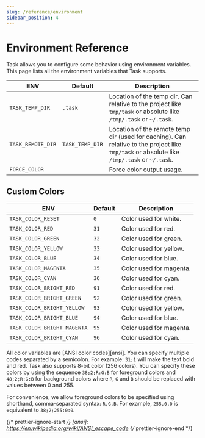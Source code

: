 ```yaml
---
slug: /reference/environment
sidebar_position: 4
---
```


# Environment Reference

Task allows you to configure some behavior using environment variables. This
page lists all the environment variables that Task supports.

| ENV               | Default | Description                                                                                                                                         |
| ----------------- | --------------- | ------------------------------------------------------------------------------------------------------------------------------------------- |
| `TASK_TEMP_DIR`   | `.task`         | Location of the temp dir. Can relative to the project like `tmp/task` or absolute like `/tmp/.task` or `~/.task`.                           |
| `TASK_REMOTE_DIR` | `TASK_TEMP_DIR` | Location of the remote temp dir (used for caching). Can relative to the project like `tmp/task` or absolute like `/tmp/.task` or `~/.task`. |
| `FORCE_COLOR`     |                 | Force color output usage.                                                                                                                   |

## Custom Colors

| ENV                         | Default | Description             |
| --------------------------- | ------- | ----------------------- |
| `TASK_COLOR_RESET`          | `0`     | Color used for white.   |
| `TASK_COLOR_RED`            | `31`    | Color used for red.     |
| `TASK_COLOR_GREEN`          | `32`    | Color used for green.   |
| `TASK_COLOR_YELLOW`         | `33`    | Color used for yellow.  |
| `TASK_COLOR_BLUE`           | `34`    | Color used for blue.    |
| `TASK_COLOR_MAGENTA`        | `35`    | Color used for magenta. |
| `TASK_COLOR_CYAN`           | `36`    | Color used for cyan.    |
| `TASK_COLOR_BRIGHT_RED`     | `91`    | Color used for red.     |
| `TASK_COLOR_BRIGHT_GREEN`   | `92`    | Color used for green.   |
| `TASK_COLOR_BRIGHT_YELLOW`  | `93`    | Color used for yellow.  |
| `TASK_COLOR_BRIGHT_BLUE`    | `94`    | Color used for blue.    |
| `TASK_COLOR_BRIGHT_MAGENTA` | `95`    | Color used for magenta. |
| `TASK_COLOR_BRIGHT_CYAN`    | `96`    | Color used for cyan.    |

All color variables are [ANSI color codes][ansi]. You can specify multiple codes
separated by a semicolon. For example: `31;1` will make the text bold and red.
Task also supports 8-bit color (256 colors). You can specify these colors by
using the sequence `38;2;R:G:B` for foreground colors and `48;2;R:G:B` for
background colors where `R`, `G` and `B` should be replaced with values between
0 and 255.

For convenience, we allow foreground colors to be specified using shorthand,
comma-separated syntax: `R,G,B`. For example, `255,0,0` is equivalent to
`38;2;255:0:0`.

{/* prettier-ignore-start */}
[ansi]: https://en.wikipedia.org/wiki/ANSI_escape_code
{/* prettier-ignore-end */}
